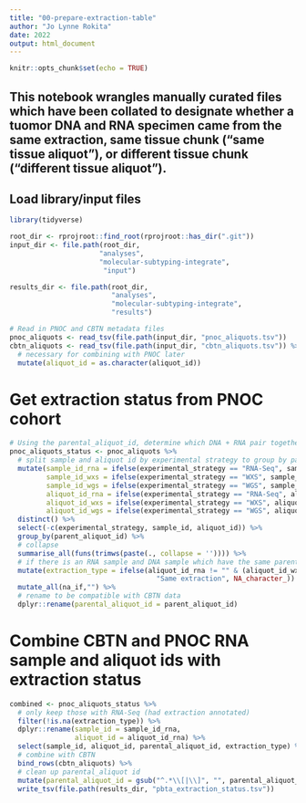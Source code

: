 ```yaml
---
title: "00-prepare-extraction-table"
author: "Jo Lynne Rokita"
date: 2022
output: html_document
---
```


```r
knitr::opts_chunk$set(echo = TRUE)
```

## This notebook wrangles manually curated files which have been collated to designate whether a tuomor DNA and RNA specimen came from the same extraction, same tissue chunk ("same tissue aliquot"), or different tissue chunk ("different tissue aliquot"). 


## Load library/input files
```r
library(tidyverse)

root_dir <- rprojroot::find_root(rprojroot::has_dir(".git"))
input_dir <- file.path(root_dir,
                      "analyses",
                      "molecular-subtyping-integrate",
                       "input")

results_dir <- file.path(root_dir,
                         "analyses",
                         "molecular-subtyping-integrate",
                         "results")

# Read in PNOC and CBTN metadata files
pnoc_aliquots <- read_tsv(file.path(input_dir, "pnoc_aliquots.tsv"))
cbtn_aliquots <- read_tsv(file.path(input_dir, "cbtn_aliquots.tsv")) %>%
  # necessary for combining with PNOC later
  mutate(aliquot_id = as.character(aliquot_id))
```

# Get extraction status from PNOC cohort
```r
# Using the parental_aliquot_id, determine which DNA + RNA pair together (ie came from the same extraction).
pnoc_aliquots_status <- pnoc_aliquots %>%
  # split sample and aliquot id by experimental strategy to group by parental aliquot id later
  mutate(sample_id_rna = ifelse(experimental_strategy == "RNA-Seq", sample_id, ""),
         sample_id_wxs = ifelse(experimental_strategy == "WXS", sample_id, ""),
         sample_id_wgs = ifelse(experimental_strategy == "WGS", sample_id, ""),
         aliquot_id_rna = ifelse(experimental_strategy == "RNA-Seq", aliquot_id, ""),
         aliquot_id_wxs = ifelse(experimental_strategy == "WXS", aliquot_id, ""),
         aliquot_id_wgs = ifelse(experimental_strategy == "WGS", aliquot_id, "")) %>%
  distinct() %>%
  select(-c(experimental_strategy, sample_id, aliquot_id)) %>%
  group_by(parent_aliquot_id) %>%
  # collapse
  summarise_all(funs(trimws(paste(., collapse = '')))) %>%
  # if there is an RNA sample and DNA sample which have the same parental aliquot id, deem them as from the same extraction
  mutate(extraction_type = ifelse(aliquot_id_rna != "" & (aliquot_id_wxs != "" | aliquot_id_wgs != ""),
                                    "Same extraction", NA_character_)) %>%
  mutate_all(na_if,"") %>%
  # rename to be compatible with CBTN data
  dplyr::rename(parental_aliquot_id = parent_aliquot_id)
```

# Combine CBTN and PNOC RNA sample and aliquot ids with extraction status
```r
combined <- pnoc_aliquots_status %>%
  # only keep those with RNA-Seq (had extraction annotated)
  filter(!is.na(extraction_type)) %>%
  dplyr::rename(sample_id = sample_id_rna,
                aliquot_id = aliquot_id_rna) %>%
  select(sample_id, aliquot_id, parental_aliquot_id, extraction_type) %>%
  # combine with CBTN
  bind_rows(cbtn_aliquots) %>%
  # clean up parental_aliquot id
  mutate(parental_aliquot_id = gsub("^.*\\[|\\]", "", parental_aliquot_id)) %>%
  write_tsv(file.path(results_dir, "pbta_extraction_status.tsv"))
```

